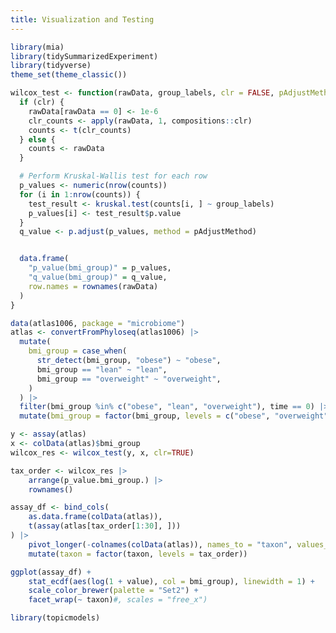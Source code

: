 ```yaml
---
title: Visualization and Testing
---
```


```r
library(mia)
library(tidySummarizedExperiment)
library(tidyverse)
theme_set(theme_classic())
```

```r
wilcox_test <- function(rawData, group_labels, clr = FALSE, pAdjustMethod = "BH") {
  if (clr) {
    rawData[rawData == 0] <- 1e-6
    clr_counts <- apply(rawData, 1, compositions::clr)
    counts <- t(clr_counts)
  } else {
    counts <- rawData
  }

  # Perform Kruskal-Wallis test for each row
  p_values <- numeric(nrow(counts))
  for (i in 1:nrow(counts)) {
    test_result <- kruskal.test(counts[i, ] ~ group_labels)
    p_values[i] <- test_result$p.value
  }
  q_value <- p.adjust(p_values, method = pAdjustMethod)


  data.frame(
    "p_value(bmi_group)" = p_values,
    "q_value(bmi_group)" = q_value,
    row.names = rownames(rawData)
  )
}
```

```r
data(atlas1006, package = "microbiome")
atlas <- convertFromPhyloseq(atlas1006) |>
  mutate(
    bmi_group = case_when(
      str_detect(bmi_group, "obese") ~ "obese",
      bmi_group == "lean" ~ "lean",
      bmi_group == "overweight" ~ "overweight",
    )
  ) |>
  filter(bmi_group %in% c("obese", "lean", "overweight"), time == 0) |>
  mutate(bmi_group = factor(bmi_group, levels = c("obese", "overweight", "lean")))
```

```r
y <- assay(atlas)
x <- colData(atlas)$bmi_group
wilcox_res <- wilcox_test(y, x, clr=TRUE)
```

```r
tax_order <- wilcox_res |>
    arrange(p_value.bmi_group.) |>
    rownames()
```

```r
assay_df <- bind_cols(
    as.data.frame(colData(atlas)),
    t(assay(atlas[tax_order[1:30], ]))
) |>
    pivot_longer(-colnames(colData(atlas)), names_to = "taxon", values_to = "value") |>
    mutate(taxon = factor(taxon, levels = tax_order))

ggplot(assay_df) +
    stat_ecdf(aes(log(1 + value), col = bmi_group), linewidth = 1) +
    scale_color_brewer(palette = "Set2") +
    facet_wrap(~ taxon)#, scales = "free_x")
```

```r
library(topicmodels)
```

```r

```